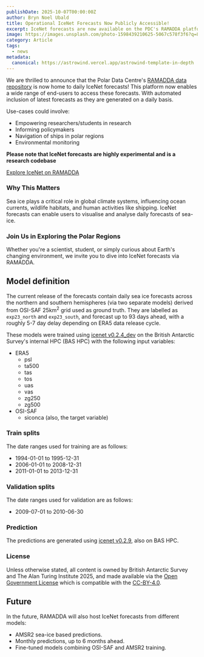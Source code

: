 ```yaml
---
publishDate: 2025-10-07T00:00:00Z
author: Bryn Noel Ubald
title: Operational IceNet Forecasts Now Publicly Accessible!
excerpt: IceNet forecasts are now available on the PDC's RAMADDA platform.
image: https://images.unsplash.com/photo-1598439210625-5067c578f3f6?q=80&w=2072&auto=format&fit=crop&ixlib=rb-4.1.0&ixid=M3wxMjA3fDB8MHxwaG90by1wYWdlfHx8fGVufDB8fHx8fA%3D%3D
category: Article
tags:
  - news
metadata:
  canonical: https://astrowind.vercel.app/astrowind-template-in-depth
---
```



We are thrilled to announce that the Polar Data Centre's [RAMADDA data repository](https://ramadda.data.bas.ac.uk/repository/a/icenet-daily-sea-ice-forecasts) is now home to daily IceNet forecasts! This platform now enables a wide range of end-users to access these forecasts. With automated inclusion of latest forecasts as they are generated on a daily basis.

Use-cases could involve:

- Empowering researchers/students in research
- Informing policymakers
- Navigation of ships in polar regions
- Environmental monitoring

**Please note that IceNet forecasts are highly experimental and is a research codebase**

<a href="https://ramadda.data.bas.ac.uk/repository/a/icenet-daily-sea-ice-forecasts" target="_blank">Explore IceNet on RAMADDA</a>

### Why This Matters
Sea ice plays a critical role in global climate systems, influencing ocean currents, wildlife habitats, and human activities like shipping. IceNet forecasts can enable users to visualise and analyse daily forecasts of sea-ice.

### Join Us in Exploring the Polar Regions
Whether you're a scientist, student, or simply curious about Earth's changing environment, we invite you to dive into IceNet forecasts via RAMADDA.


## Model definition

The current release of the forecasts contain daily sea ice forecasts across the northern and southern hemispheres (via two separate models) derived from OSI-SAF 25km<sup>2</sup> grid used as ground truth. They are labelled as `exp23_north` and `exp23_south`, and forecast up to 93 days ahead, with a roughly 5-7 day delay depending on ERA5 data release cycle.

These models were trained using [icenet v0.2.4_dev](https://pypi.org/project/icenet/0.2.4/) on the British Antarctic Survey's internal HPC (BAS HPC) with the following input variables:

* ERA5
  * psl
  * ta500
  * tas
  * tos
  * uas
  * vas
  * zg250
  * zg500
* OSI-SAF
  * siconca (also, the target variable)

### Train splits
The date ranges used for training are as follows:
* 1994-01-01 to 1995-12-31
* 2006-01-01 to 2008-12-31
* 2011-01-01 to 2013-12-31

### Validation splits
The date ranges used for validation are as follows:
* 2009-07-01 to 2010-06-30

### Prediction

The predictions are generated using [icenet v0.2.9](https://pypi.org/project/icenet/0.2.9/), also on BAS HPC.

### License

Unless otherwise stated, all content is owned by British Antarctic Survey and The Alan Turing Institute 2025, and made available via the [Open Government License](https://www.nationalarchives.gov.uk/doc/open-government-licence/version/3/) which is compatible with the [CC-BY-4.0](https://creativecommons.org/licenses/by/4.0/).

## Future

In the future, RAMADDA will also host IceNet forecasts from different models:
- AMSR2 sea-ice based predictions.
- Monthly predictions, up to 6 months ahead.
- Fine-tuned models combining OSI-SAF and AMSR2 training.

